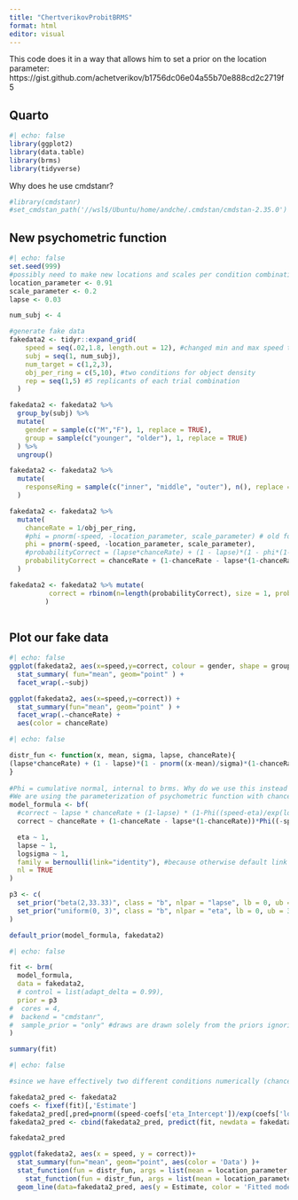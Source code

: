 ```yaml
---
title: "ChertverikovProbitBRMS"
format: html
editor: visual
---
```


This code does it in a way that allows him to set a prior on the location parameter: https://gist.github.com/achetverikov/b1756dc06e04a55b70e888cd2c2719f5

## Quarto

```r
#| echo: false
library(ggplot2)
library(data.table)
library(brms)
library(tidyverse)
```

Why does he use cmdstanr?

```r
#library(cmdstanr)
#set_cmdstan_path('//wsl$/Ubuntu/home/andche/.cmdstan/cmdstan-2.35.0')

```

## New psychometric function

```r
#| echo: false
set.seed(999)
#possibly need to make new locations and scales per condition combination
location_parameter <- 0.91
scale_parameter <- 0.2
lapse <- 0.03

num_subj <- 4

#generate fake data
fakedata2 <- tidyr::expand_grid(
    speed = seq(.02,1.8, length.out = 12), #changed min and max speed to match our data
    subj = seq(1, num_subj),
    num_target = c(1,2,3),
    obj_per_ring = c(5,10), #two conditions for object density
    rep = seq(1,5) #5 replicants of each trial combination
  )

fakedata2 <- fakedata2 %>%
  group_by(subj) %>%
  mutate(
    gender = sample(c("M","F"), 1, replace = TRUE),
    group = sample(c("younger", "older"), 1, replace = TRUE)
  ) %>%
  ungroup()

fakedata2 <- fakedata2 %>%
  mutate(
    responseRing = sample(c("inner", "middle", "outer"), n(), replace = TRUE)
  )

fakedata2 <- fakedata2 %>%
  mutate(
    chanceRate = 1/obj_per_ring,
    #phi = pnorm(-speed, -location_parameter, scale_parameter) # old formula version
    phi = pnorm(-speed, -location_parameter, scale_parameter),
    #probabilityCorrect = (lapse*chanceRate) + (1 - lapse)*(1 - phi*(1-chanceRate)) #old formula version
    probabilityCorrect = chanceRate + (1-chanceRate - lapse*(1-chanceRate))*phi
  )

fakedata2 <- fakedata2 %>% mutate(
          correct = rbinom(n=length(probabilityCorrect), size = 1, prob = probabilityCorrect)
         )
          
```

## Plot our fake data

```r
#| echo: false
ggplot(fakedata2, aes(x=speed,y=correct, colour = gender, shape = group)) + 
  stat_summary( fun="mean", geom="point" ) +
  facet_wrap(.~subj)

ggplot(fakedata2, aes(x=speed,y=correct)) + 
  stat_summary(fun="mean", geom="point" ) +
  facet_wrap(.~chanceRate) +
  aes(color = chanceRate)
```

```r
#| echo: false

distr_fun <- function(x, mean, sigma, lapse, chanceRate){
(lapse*chanceRate) + (1 - lapse)*(1 - pnorm((x-mean)/sigma)*(1-chanceRate))
}
                                 
#Phi = cumulative normal, internal to brms. Why do we use this instead of pnorm?
#We are using the parameterization of psychometric function with chanceRate and lapse rate
model_formula <- bf(
  #correct ~ lapse * chanceRate + (1-lapse) * (1-Phi((speed-eta)/exp(logsigma)) * (1-chanceRate)),
  correct ~ chanceRate + (1-chanceRate - lapse*(1-chanceRate))*Phi((-speed+eta)/exp(logsigma)), #this works

  eta ~ 1,
  lapse ~ 1,
  logsigma ~ 1,
  family = bernoulli(link="identity"), #because otherwise default link logit would be used
  nl = TRUE
)

p3 <- c(
  set_prior("beta(2,33.33)", class = "b", nlpar = "lapse", lb = 0, ub = 1),
  set_prior("uniform(0, 3)", class = "b", nlpar = "eta", lb = 0, ub = 3) #conservative ub of 3 rps
)

default_prior(model_formula, fakedata2)
```

```r
#| echo: false

fit <- brm(
  model_formula,
  data = fakedata2, 
  # control = list(adapt_delta = 0.99),
  prior = p3
#  cores = 4,
#  backend = "cmdstanr",
#  sample_prior = "only" #draws are drawn solely from the priors ignoring the likelihood
)

summary(fit)


```

```r
#| echo: false

#since we have effectively two different conditions numerically (chancerate 0.1 and 0.2), treating it as one model probably not the move

fakedata2_pred <- fakedata2
coefs <- fixef(fit)[,'Estimate']
fakedata2_pred[,pred=pnorm((speed-coefs['eta_Intercept'])/exp(coefs['logsigma_Intercept']))]
fakedata2_pred <- cbind(fakedata2_pred, predict(fit, newdata = fakedata2))

fakedata2_pred

ggplot(fakedata2, aes(x = speed, y = correct))+
  stat_summary(fun="mean", geom="point", aes(color = 'Data') )+
  stat_function(fun = distr_fun, args = list(mean = location_parameter, sigma = scale_parameter, lapse = lapse, chanceRate = 0.2), aes(color = '0.2 chance curve')) +
    stat_function(fun = distr_fun, args = list(mean = location_parameter, sigma = scale_parameter, lapse = lapse, chanceRate = 0.1), aes(color = '0.1 chance curve'))+
  geom_line(data=fakedata2_pred, aes(y = Estimate, color = 'Fitted model with uncertainty'))
```
